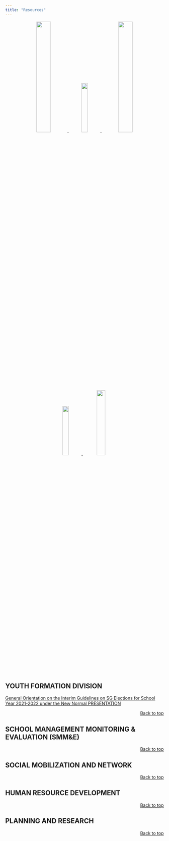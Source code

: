 ```yaml
---
title: "Resources"
---
```


<center>
<a href="#youth-formation-division">
![](yfd_logo.png){width=30%}
</a>
<a href="#school-management-monitoring-evaluation-smme">
![](s&e.png){width=20%}
</a>
<a href="#social-mobilization-and-network">
![](socmob.jpg){width=30%}
</a> <br>
<a href="#human-resource-development">
![](human resources logo.png){width=20%}
</a>
<a href="#planning-and-research">
![](research.png){width=23%}
</a>
</center>

## **YOUTH FORMATION DIVISION**

[General Orientation on the Interim Guidelines on SG Elections for School Year 2021-2022 under the New Normal PRESENTATION](https://drive.google.com/drive/folders/1caswYEvFFIvGZR9M-hui1Ohjym8Nl5w9?usp=sharing)


<p align="right">
<a href="#top">Back to top</a>
</p>

## **SCHOOL MANAGEMENT MONITORING & EVALUATION (SMM&E)**


<p align="right">
<a href="#top">Back to top</a>
</p>


## **SOCIAL MOBILIZATION AND NETWORK**


<p align="right">
<a href="#top">Back to top</a>
</p>


## **HUMAN RESOURCE DEVELOPMENT**


<p align="right">
<a href="#top">Back to top</a>
</p>


## **PLANNING AND RESEARCH**


<p align="right">
<a href="#top">Back to top</a>
</p>